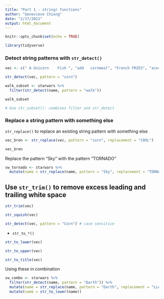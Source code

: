 ```yaml
---
title: "Part 1 - stringr functions"
author: "Genevieve Chiong"
date: "2/17/2021"
output: html_document
---
```


```r
knitr::opts_chunk$set(echo = TRUE)

library(tidyverse)
```

### Detect string patterns with `str_detect()`

```r
vec <- c(" A Unicorn    Fish ", "add   cornmeal", "French FRIES", "acorn Squash ")

str_detect(vec, pattern = "corn")
```


```r
walk_subset <- starwars %>% 
  filter(str_detect(name, pattern = "walk"))

walk_subset

# Use str_subset(): combines filter and str_detect
```


### Replace a string pattern with something else 

`str_replace()` to replace an existing string pattern with something else 

```r
vec_bren <- str_replace(vec, pattern = "corn", replacement = "COOL")

vec_bren
```


Replace the pattern "Sky" with the pattern "TORNADO" 
```r
sw_tornado <- starwars %>% 
  mutate(name = str_replace(name, pattern = "Sky", replacement = "TORNADO"))
```

## Use `str_trim()` to remove excess leading and trailing white space

```r
str_trim(vec)

str_squish(vec)
```


```r
str_detect(vec, pattern = "Corn") # case sensitive 
```


- `str_to_*()`
```r
str_to_lower(vec)

str_to_upper(vec)

str_to_title(vec)
```


Using these in combination 
```r
sw_combo <- starwars %>% 
  filter(str_detect(name, pattern = "Darth")) %>% 
  mutate(name = str_replace(name, pattern = "Darth", replacement = "LLAMA")) %>% 
  mutate(name = str_to_lower(name))
```













